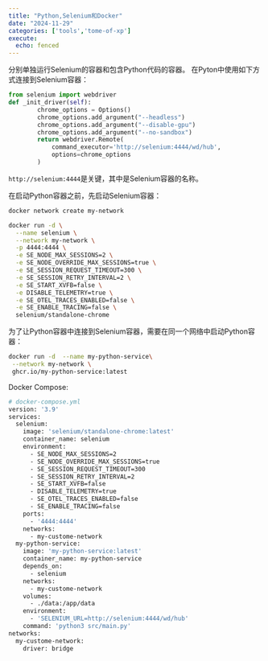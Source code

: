 ```yaml
---
title: "Python,Selenium和Docker"
date: "2024-11-29"
categories: ['tools','tome-of-xp']
execute:
  echo: fenced
---
```


分别单独运行Selenium的容器和包含Python代码的容器。
在Pyton中使用如下方式连接到Selenium容器：

```python
from selenium import webdriver
def _init_driver(self): 
        chrome_options = Options()
        chrome_options.add_argument("--headless")
        chrome_options.add_argument("--disable-gpu")
        chrome_options.add_argument("--no-sandbox")
        return webdriver.Remote(
            command_executor='http://selenium:4444/wd/hub',
            options=chrome_options
        )
```

`http://selenium:4444 `是关键，其中是Selenium容器的名称。

在启动Python容器之前，先启动Selenium容器：

```bash
docker network create my-network

docker run -d \
  --name selenium \
  --network my-network \
  -p 4444:4444 \
  -e SE_NODE_MAX_SESSIONS=2 \
  -e SE_NODE_OVERRIDE_MAX_SESSIONS=true \
  -e SE_SESSION_REQUEST_TIMEOUT=300 \
  -e SE_SESSION_RETRY_INTERVAL=2 \
  -e SE_START_XVFB=false \
  -e DISABLE_TELEMETRY=true \
  -e SE_OTEL_TRACES_ENABLED=false \
  -e SE_ENABLE_TRACING=false \
  selenium/standalone-chrome
```

为了让Python容器中连接到Selenium容器，需要在同一个网络中启动Python容器：
```bash
docker run -d  --name my-python-service\
 --network my-network \
 ghcr.io/my-python-service:latest
```

Docker Compose:
```bash
# docker-compose.yml
version: '3.9'
services:
  selenium:
    image: 'selenium/standalone-chrome:latest'
    container_name: selenium
    environment:
      - SE_NODE_MAX_SESSIONS=2
      - SE_NODE_OVERRIDE_MAX_SESSIONS=true
      - SE_SESSION_REQUEST_TIMEOUT=300
      - SE_SESSION_RETRY_INTERVAL=2
      - SE_START_XVFB=false
      - DISABLE_TELEMETRY=true
      - SE_OTEL_TRACES_ENABLED=false
      - SE_ENABLE_TRACING=false
    ports:
      - '4444:4444'
    networks:
      - my-custome-network
  my-python-service:
    image: 'my-python-service:latest'
    container_name: my-python-service
    depends_on:
      - selenium
    networks:
      - my-custome-network
    volumes:
      - ./data:/app/data
    environment:
      - 'SELENIUM_URL=http://selenium:4444/wd/hub'
    command: 'python3 src/main.py'
networks:
  my-custome-network:
    driver: bridge

```









